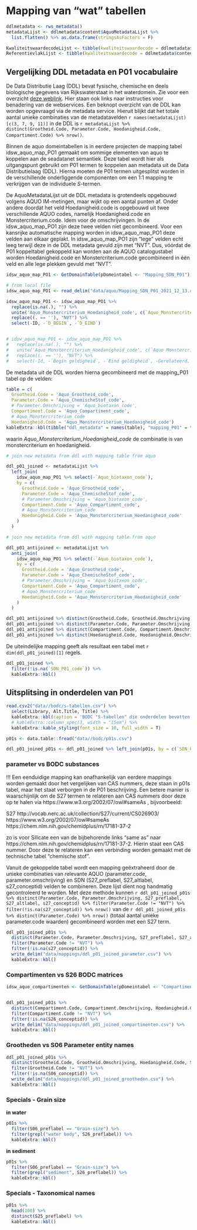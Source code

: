 # Mapping van "wat" tabellen



```r
ddlmetadata <- rws_metadata() 
metadataLijst <- ddlmetadata$content$AquoMetadataLijst %>%
  list.flatten() %>% as.data.frame(stringsAsFactors = F)

KwaliteitswaardecodeLijst <- tibble(kwaliteitswaardecode = ddlmetadata$content$KwaliteitswaardecodeLijst)
ReferentievlakLijst <- tibble(kwaliteitswaardecode = ddlmetadata$content$ReferentievlakLijst)

```


## Vergelijking DDL metadata en P01 vocabulaire

De Data Distributie Laag (DDL) bevat fysische, chemische en deels biologische gegevens van Rijkswaterstaat in het waterdomein. Zie voor een overzicht [deze weblink](https://rijkswaterstaatdata.nl/waterdata/). Hier staan ook links naar instructies voor benadering van de webservices. Een beknopt overzicht van de DDL kan worden opgevraagd via de metadata service. Hieruit blijkt dat het totale aantal unieke combinaties van de metadatavelden `r names(metadataLijst)[c(3, 7, 9, 11)]` in de DDL is `r metadataLijst %>% distinct(Grootheid.Code, Parameter.Code, Hoedanigheid.Code, Compartiment.Code) %>% nrow()`. 

Binnen de aquo domeintabellen is in eerdere projecten de mapping tabel idsw_aquo_map_PO1 gemaakt om sommige elementen van aquo te koppelen aan de seadatanet semantiek. Deze tabel wordt hier als uitgangspunt gebruikt om P01 termen te koppelen aan metadata uit de Data Distributielaag (DDL). Hierna moeten de P01 termen uitgesplitst worden in de verschillende onderliggende componenten om een 1:1 mapping te verkrijgen van de individuele *S*-termen.

De AquoMetadataLijst uit de DDL metadata is grotendeels opgebouwd volgens AQUO IM-metingen, maar wijkt op een aantal punten af. Onder andere doordat het veld Hoedanigheid.code is opgebouwd uit twee verschillende AQUO codes, namelijk Hoedanigheid.code en Monstercriterium.code. Idem voor de omschrijvingen. In de idsw_aquo_map_PO1 zijn deze twee velden niet gecombineerd. Voor een kansrijke automatische mapping worden in idsw_aquo_map_PO1 deze velden aan elkaar geplakt. In idsw_aquo_map_PO1 zijn "lege" velden echt leeg terwijl deze in de DDL metadata gevuld zijn met "NVT". Dus, vóórdat de P01 koppeltabel gekoppeld kan worden aan de AQUO catalogustabel worden Hoedanigheid.code en Monstercriterium.code gecombineerd in één veld en alle lege plekken gevuld met "NVT". 

```r
idsw_aquo_map_PO1 <- GetDomainTable(pDomeintabel <- "Mapping_SDN_P01")

# from local file
idsw_aquo_map_PO1 <- read_delim("data/aquo/Mapping_SDN_P01_2021_12_13.csv", delim = ";")

idsw_aquo_map_PO1 <- idsw_aquo_map_PO1 %>%
  replace(is.na(.), "") %>%
  unite('Aquo_Monstercriterium_Hoedanigheid_code', c(`Aquo_Monstercriterium_code`, `Aquo_Hoedanigheid_code`), sep = "") %>%
  replace((. == ''), "NVT") %>%
  select(-ID, -`D_BEGIN`, -`D_EIND`)


# idsw_aquo_map_PO1 <- idsw_aquo_map_PO1 %>%
#   replace(is.na(.), "") %>%
#   unite('Aquo_Monstercriterium_Hoedanigheid_code', c(`Aquo Monstercriterium code`, `Aquo Hoedanigheid code`), sep = "") %>%
#   replace((. == ''), "NVT") %>%
#   select(-Id, -`Begin geldigheid`, -`Eind geldigheid`, -Gerelateerd, -Wijzigingsnummer, -Guid)

```

De metadata uit de DDL worden hierna gecombineerd met de mapping_P01 tabel op de velden:


```r
table = c(
  Grootheid.Code = 'Aquo_Grootheid_code',
  Parameter.Code = 'Aquo_ChemischeStof_code',
  # Parameter.Omschrijving = 'Aquo_biotaxon_code',
  Compartiment.Code = 'Aquo_Compartiment_code',
  # Aquo_Monstercriterium_code
  Hoedanigheid.Code = 'Aquo_Monstercriterium_Hoedanigheid_code')
kableExtra::kbl(tibble("ddl_metadata" = names(table), "mapping_P01" = table), caption = "Veldnamen die gecombineerd worden om de ddl_metadata te koppelen aan de gemodificeerde mapping_P01 tabel. Hierbij zijn de velden monstercriterium en hoedanigheid gecombineerd in een veld Aquo_Monstercriterium_Hoedanighed_code")
```


waarin *Aquo_Monstercriterium_Hoedanigheid_code* de combinatie is van monstercriterium en hoedanigheid. 



```r

# join new metadata from ddl with mapping table from aquo

ddl_p01_joined <- metadataLijst %>% 
  left_join(
    idsw_aquo_map_PO1 %>% select(-`Aquo_biotaxon_code`), 
    by = c(
      Grootheid.Code = 'Aquo_Grootheid_code',
      Parameter.Code = 'Aquo_ChemischeStof_code',
      # Parameter.Omschrijving = 'Aquo_biotaxon_code',
      Compartiment.Code = 'Aquo_Compartiment_code',
      # Aquo_Monstercriterium_code
      Hoedanigheid.Code = 'Aquo_Monstercriterium_Hoedanigheid_code'
    )
  )

```


```r

# join new metadata from ddl with mapping table from aquo

ddl_p01_antijoined <- metadataLijst %>% 
  anti_join(
    idsw_aquo_map_PO1 %>% select(-`Aquo_biotaxon_code`), 
    by = c(
      Grootheid.Code = 'Aquo_Grootheid_code',
      Parameter.Code = 'Aquo_ChemischeStof_code',
      # Parameter.Omschrijving = 'Aquo_biotaxon_code',
      Compartiment.Code = 'Aquo_Compartiment_code',
      # Aquo_Monstercriterium_code
      Hoedanigheid.Code = 'Aquo_Monstercriterium_Hoedanigheid_code'
    )
  )

ddl_p01_antijoined %>% distinct(Grootheid.Code, Grootheid.Omschrijving) %>% write_delim(file = "data/2map/grootheid_antijoin.csv", delim = ";")
ddl_p01_antijoined %>% distinct(Parameter.Code, Parameter.Omschrijving) %>% write_delim("data/2map/parameter_antijoin.csv", delim = ";")
ddl_p01_antijoined %>% distinct(Compartiment.Code, Compartiment.Omschrijving) %>% write_delim("data/2map/compartiment_antijoin.csv", delim = ";")
ddl_p01_antijoined %>% distinct(Hoedanigheid.Code, Hoedanigheid.Omschrijving) %>% write_delim("data/2map/hoedanigheid_antijoin.csv", delim = ";")

```


De uiteindelijke mapping geeft als resultaat een tabel met `r dim(ddl_p01_joined)[1]  ` regels. 

```r
ddl_p01_joined %>%
  filter(!is.na(`SDN_P01_code`)) %>%
  kableExtra::kbl()
```


## Uitsplitsing in onderdelen van P01

```r
read.csv2("data//bodc/s-tabellen.csv") %>%
  select(Library, Alt.Title, Title) %>%
  kableExtra::kbl(caption = 'BODC "S-tabellen" die onderdelen bevatten van de P01 parameter tabel.') %>%
  # kableExtra::column_spec(3, width = "15em") %>%
  kableExtra::kable_styling(font_size = 10, full_width = T)

```



```r

p01s <- data.table::fread("data//bodc/p01s.csv")

ddl_p01_joined_p01s <- ddl_p01_joined %>% left_join(p01s, by = c(`SDN_P01_code`= "P01_conceptid"))

```

### parameter vs BODC substances

!!! Een eenduidige mapping kan onafhankelijk van eerdere mappings worden gemaakt door het vergelijken van CAS nummers, deze staan in p01s tabel, maar het staat verborgen in de P01 beschrijving. Een betere manier is waarschijnlijk om de S27 termen te relateren aan CAS nummers door deze op te halen via https://www.w3.org/2002/07/owl#sameAs , bijvoorbeeld:

S27 http://vocab.nerc.ac.uk/collection/S27/current/CS026903/ 
https://www.w3.org/2002/07/owl#sameAs
https://chem.nlm.nih.gov/chemidplus/rn/17181-37-2

zo is voor Silicate een van de bijbehorende links "same as" naar https://chem.nlm.nih.gov/chemidplus/rn/17181-37-2. Hierin staat een CAS nummer. Door deze te relateren kan een verbinding worden gemaakt met de technische tabel "chemische stof". 






Vanuit de gekoppelde tabel wordt een mapping geëxtraheerd door de unieke combinaties van relevante AQUO (parameter.code, parameter.omschrijving) en SDN (S27_preflabel, S27_altlabel, s27_conceptid) velden te combineren. Deze lijst dient nog handmatig gecontroleerd te worden. Met deze methode kunnen `r ddl_p01_joined_p01s %>% distinct(Parameter.Code, Parameter.Omschrijving, S27_preflabel, S27_altlabel, s27_conceptid) %>% filter(Parameter.Code != "NVT") %>% filter(!is.na(s27_conceptid)) %>% nrow()` van de `r ddl_p01_joined_p01s %>% distinct(Parameter.Code) %>% nrow()` (totaal aantal unieke parameter.code waarden) gecombineerd worden met een S27 term.

```r

ddl_p01_joined_p01s %>% 
  distinct(Parameter.Code, Parameter.Omschrijving, S27_preflabel, S27_altlabel, s27_conceptid) %>%
  filter(Parameter.Code != "NVT") %>% 
  filter(!is.na(s27_conceptid)) %>%
  write_delim("data/mappings/ddl_p01_joined_parameter.csv") %>%
  kableExtra::kbl()
```




### Compartimenten vs S26	BODC matrices

```r

idsw_aquo_compartimenten <- GetDomainTable(pDomeintabel <- "Compartiment")


ddl_p01_joined_p01s %>% 
  distinct(Compartiment.Code, Compartiment.Omschrijving, Hoedanigheid.Code, S26_preflabel, S26_conceptid) %>%
  filter(Compartiment.Code != "NVT") %>% 
  filter(!is.na(S26_conceptid)) %>%
  write_delim("data/mappings/ddl_p01_joined_compartimenten.csv") %>%
  kableExtra::kbl()
```


### Grootheden vs S06	Parameter entity names



```r

ddl_p01_joined_p01s %>% 
  distinct(Grootheid.Code, Grootheid.Omschrijving, Hoedanigheid.Code, S06_preflabel, S06_conceptid) %>%
  filter(Grootheid.Code != "NVT") %>% 
  filter(!is.na(S06_conceptid)) %>%
  write_delim("data/mappings/ddl_p01_joined_grootheden.csv") %>%
  kableExtra::kbl()
```



### Specials - Grain size

**in water**

```r
p01s %>% 
  filter(S06_preflabel == "Grain-size") %>%
  filter(grepl("water body", S26_preflabel)) %>%
  kableExtra::kbl()
```




**in sediment**

```r
p01s %>% 
  filter(S06_preflabel == "Grain-size") %>%
  filter(grepl("sediment", S26_preflabel)) %>%
  kableExtra::kbl()
```



### Specials - Taxonomical names

```r
p01s %>% 
  head(100) %>%
  distinct(S25_preflabel) %>%
  kableExtra::kbl()
```







